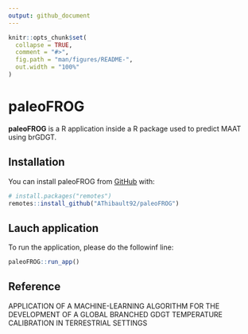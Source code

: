 ```yaml
---
output: github_document
---
```


<!-- README.md is generated from README.Rmd. Please edit that file -->

```r
knitr::opts_chunk$set(
  collapse = TRUE,
  comment = "#>",
  fig.path = "man/figures/README-",
  out.width = "100%"
)
```

# paleoFROG

<!-- badges: start -->
<!-- badges: end -->

**paleoFROG** is a R application inside a R package used to predict MAAT using brGDGT.

## Installation

You can install  paleoFROG from [GitHub](https://github.com/) with:

``` r
# install.packages("remotes")
remotes::install_github("AThibault92/paleoFROG")
```
## Lauch application

To run the application, please do the followinf line:

```r
paleoFROG::run_app()
```

## Reference

APPLICATION OF A MACHINE-LEARNING ALGORITHM FOR THE DEVELOPMENT OF A GLOBAL BRANCHED GDGT TEMPERATURE CALIBRATION IN TERRESTRIAL SETTINGS
